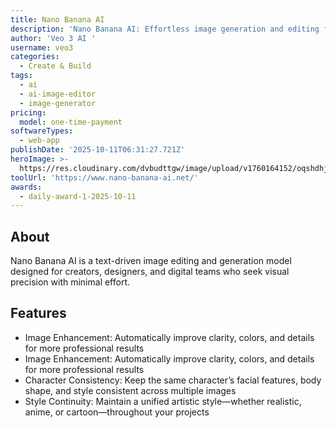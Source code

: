```yaml
---
title: Nano Banana AI
description: 'Nano Banana AI: Effortless image generation and editing from text'
author: 'Veo 3 AI '
username: veo3
categories:
  - Create & Build
tags:
  - ai
  - ai-image-editor
  - image-generator
pricing:
  model: one-time-payment
softwareTypes:
  - web-app
publishDate: '2025-10-11T06:31:27.721Z'
heroImage: >-
  https://res.cloudinary.com/dvbudttgw/image/upload/v1760164152/oqshdhjnzakhzh2ccurr.png
toolUrl: 'https://www.nano-banana-ai.net/'
awards:
  - daily-award-1-2025-10-11
---
```

## About
Nano Banana AI is a text-driven image editing and generation model designed for creators, designers, and digital teams who seek visual precision with minimal effort.

## Features
- Image Enhancement: Automatically improve clarity, colors, and details for more professional results
- Image Enhancement: Automatically improve clarity, colors, and details for more professional results
- Character Consistency: Keep the same character’s facial features, body shape, and style consistent across multiple images
- Style Continuity: Maintain a unified artistic style—whether realistic, anime, or cartoon—throughout your projects
